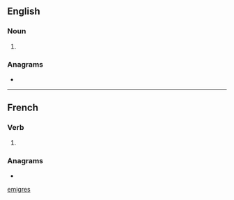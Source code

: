 {{also|emigres|emigrés|émigres|emigrês}}
==English==

===Noun===
{{head|en|noun form}}

# {{plural of|en|émigré}}

===Anagrams===
* {{anagrams|en|a=eegimrs|regimes|remiges|régimes}}

[[Category:English terms spelled with É|emigres]]

----

==French==

===Verb===
{{head|fr|past participle form}}

# {{masculine plural past participle of|fr|émigrer|nocat=1}}

===Anagrams===
* {{l|fr|régimes}}